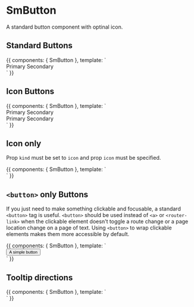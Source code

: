 
<Meta title="Components/SmButton" component={SmButton} />

# SmButton

A standard button component with optinal icon.

<Props of={SmButton} />

## Standard Buttons

<Preview>
  <Story name="default" height="70px">
    {{
      components: { SmButton },
      template: `
      <div class="flex">
        <SmButton class="ma2">Primary</SmButton>
        <SmButton kind="secondary" class="ma2">Secondary</SmButton>
      </div>
      `
    }}
  </Story>
</Preview>

## Icon Buttons

<Preview>
  <Story name="icons" height="120px">
    {{
      components: { SmButton },
      template: `
      <div class="flex flex-wrap">
        <SmButton icon="plus" class="ma2">Primary</SmButton>
        <SmButton icon="sun" kind="secondary" class="ma2">Secondary</SmButton>
        <div class="w-100"></div>
        <SmButton icon="plus" class="ma2">Primary</SmButton>
        <SmButton icon="sun" kind="secondary" class="ma2">
          Secondary
        </SmButton>
      </div>
      `
    }}
  </Story>
</Preview>

## Icon only

Prop `kind` must be set to `icon` and prop `icon` must be specified.

<Preview>
  <Story name="icon" height="120px">
    {{
      components: { SmButton },
      template: `
      <div class="flex">
        <SmButton icon="plus" kind="icon" tooltip="Plus"></SmButton>
        <SmButton icon="feather" kind="icon" tooltip="Feather"></SmButton>
        <SmButton icon="sun" kind="icon" tooltip="Sun"></SmButton>
        <SmButton icon="archive" kind="icon" tooltip="Archive"></SmButton>
      </div>
      `
    }}
  </Story>
</Preview>

## `<button>` only Buttons

If you just need to make something clickable and focusable, a standard `<button>` tag is useful. `<button>` should be used instead of `<a>` or `<router-link>` when the clickable element doesn't toggle a route change or a page location change on a page of text. Using `<button>` to wrap clickable elements makes them more accessible by default.

<Preview>
  <Story name="button" height="120px">
    {{
      components: { SmButton },
      template: `
      <div class="flex">
        <button class="ma2">
          <small>A simple button</small>
        </button>
      </div>
      `
    }}
  </Story>
</Preview>

## Tooltip directions

<Preview>
  <Story name="ttDirections" height="120px">
    {{
      components: { SmButton },
      template: `
      <div class="flex pa4">
        <SmButton icon="plus" kind="icon" tooltip="Plus" ttDirection="right"></SmButton>
        <SmButton icon="feather" kind="icon" tooltip="Feather" ttDirection="top"></SmButton>
        <SmButton icon="sun" kind="icon" tooltip="Sun" ttDirection="bottom"></SmButton>
        <SmButton icon="archive" kind="icon" tooltip="Archive" ttDirection="left"></SmButton>
      </div>
      `
    }}
  </Story>
</Preview>
